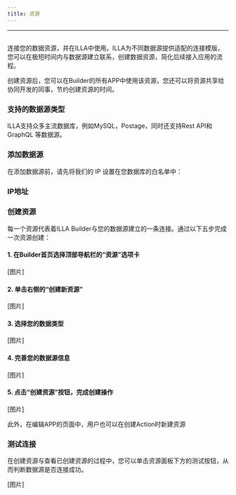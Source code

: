```yaml
---
title: 资源
---
```

---

## <Heading hidden>资源</Heading>

连接您的数据资源，并在ILLA中使用。ILLA为不同数据源提供适配的连接模版，您可以在极短时间内与数据源建立联系，创建数据资源，简化后续接入应用的流程。

创建资源后，您可以在Builder的所有APP中使用该资源，您还可以将资源共享给协同开发的同事，节约创建资源的时间。

### 支持的数据源类型

ILLA支持众多主流数据库，例如MySQL，Postage，同时还支持Rest API和GraphQL 等数据源。

### 添加数据源

在添加数据源前，请先将我们的 IP 设置在您数据库的白名单中：

### IP地址

### 创建资源

每一个资源代表着ILLA Builder与您的数据源建立的一条连接。通过以下五步完成一次资源创建：

#### 1. 在Builder首页选择顶部导航栏的“资源”选项卡

[图片]

#### 2. 单击右侧的“创建新资源”

[图片]

#### 3. 选择您的数据类型

[图片]

#### 4. 完善您的数据源信息

[图片]

#### 5. 点击“创建资源”按钮，完成创建操作

[图片]

此外，在编辑APP的页面中，用户也可以在创建Action时新建资源

### 测试连接

在创建资源与查看已创建资源的过程中，您可以单击资源面板下方的测试按钮，从而判断数据源是否连接成功。

[图片]
